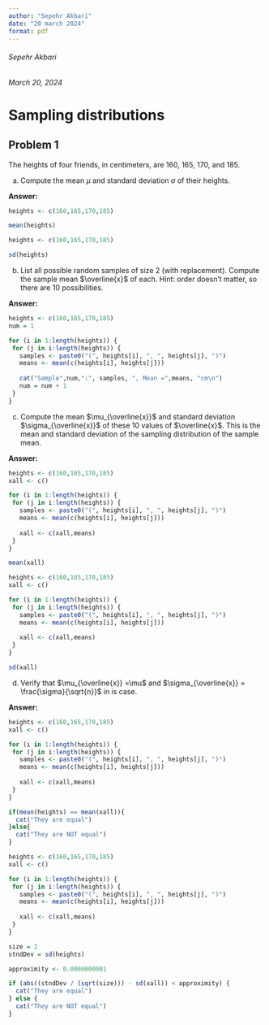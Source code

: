 ```yaml
---
author: "Sepehr Akbari"
date: "20 march 2024"
format: pdf
---
```


###### Sepehr Akbari

###### March 20, 2024

# Sampling distributions

## Problem 1

The heights of four friends, in centimeters, are $160$, $165$, $170$, and $185$.

(a) Compute the mean $\mu$ and standard deviation $\sigma$ of their heights.

**Answer:**

```r
heights <- c(160,165,170,185)

mean(heights)
```

```r
heights <- c(160,165,170,185)

sd(heights)
```

(b) List all possible random samples of size $2$ (with replacement). Compute the sample mean $\overline{x}$ of each. Hint: order doesn’t matter, so there are $10$ possibilities.

**Answer:**

```r
heights <- c(160,165,170,185)
num = 1

for (i in 1:length(heights)) {
 for (j in i:length(heights)) {
   samples <- paste0("(", heights[i], ", ", heights[j], ")")
   means <- mean(c(heights[i], heights[j]))
   
   cat("Sample",num,":", samples, ", Mean =",means, "cm\n")
   num = num + 1
 }
}
```

(c) Compute the mean $\mu_{\overline{x}}$ and standard deviation $\sigma_{\overline{x}}$ of these $10$ values of $\overline{x}$. This is the mean and standard deviation of the sampling distribution of the sample mean.

**Answer:**

```r
heights <- c(160,165,170,185)
xall <- c()

for (i in 1:length(heights)) {
 for (j in i:length(heights)) {
   samples <- paste0("(", heights[i], ", ", heights[j], ")")
   means <- mean(c(heights[i], heights[j]))
   
   xall <- c(xall,means)
 }
}

mean(xall)
```

```r
heights <- c(160,165,170,185)
xall <- c()

for (i in 1:length(heights)) {
 for (j in i:length(heights)) {
   samples <- paste0("(", heights[i], ", ", heights[j], ")")
   means <- mean(c(heights[i], heights[j]))
   
   xall <- c(xall,means)
 }
}

sd(xall)
```

(d) Verify that $\mu_{\overline{x}} =\mu$ and $\sigma_{\overline{x}} = \frac{\sigma}{\sqrt{n}}$ in is case.

**Answer:**

```r
heights <- c(160,165,170,185)
xall <- c()

for (i in 1:length(heights)) {
 for (j in i:length(heights)) {
   samples <- paste0("(", heights[i], ", ", heights[j], ")")
   means <- mean(c(heights[i], heights[j]))
   
   xall <- c(xall,means)
 }
}

if(mean(heights) == mean(xall)){
  cat("They are equal")
}else{
  cat("They are NOT equal")
}
```

```r
heights <- c(160,165,170,185)
xall <- c()

for (i in 1:length(heights)) {
 for (j in i:length(heights)) {
   samples <- paste0("(", heights[i], ", ", heights[j], ")")
   means <- mean(c(heights[i], heights[j]))
   
   xall <- c(xall,means)
 }
}

size = 2
stndDev = sd(heights)

approximity <- 0.0000000001

if (abs((stndDev / (sqrt(size))) - sd(xall)) < approximity) {
  cat("They are equal")
} else {
  cat("They are NOT equal")
}
```

